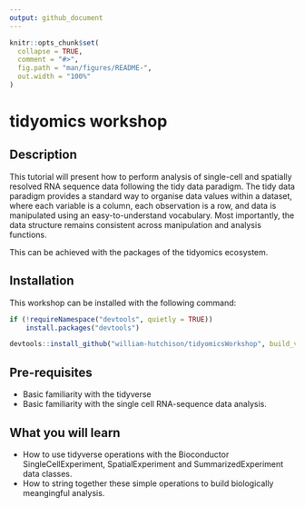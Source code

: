 ```yaml
---
output: github_document
---
```


<!-- README.md is generated from README.Rmd. Please edit that file -->

```r
knitr::opts_chunk$set(
  collapse = TRUE,
  comment = "#>",
  fig.path = "man/figures/README-",
  out.width = "100%"
)
```

# tidyomics workshop

## Description

This tutorial will present how to perform analysis of single-cell and spatially resolved RNA sequence data following the tidy data paradigm. The tidy data paradigm provides a standard way to organise data values within a dataset, where each variable is a column, each observation is a row, and data is manipulated using an easy-to-understand vocabulary. Most importantly, the data structure remains consistent across manipulation and analysis functions.

This can be achieved with the packages of the tidyomics ecosystem.

## Installation

This workshop can be installed with the following command:

```r
if (!requireNamespace("devtools", quietly = TRUE))
    install.packages("devtools")

devtools::install_github("william-hutchison/tidyomicsWorkshop", build_vignettes = TRUE)
```

## Pre-requisites

- Basic familiarity with the tidyverse
- Basic familiarity with the single cell RNA-sequence data analysis.

## What you will learn

- How to use tidyverse operations with the Bioconductor SingleCellExperiment, SpatialExperiment and SummarizedExperiment data classes.
- How to string together these simple operations to build biologically meangingful analysis. 
